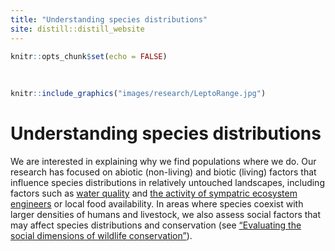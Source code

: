 ```yaml
---
title: "Understanding species distributions"
site: distill::distill_website
---
```


```r
knitr::opts_chunk$set(echo = FALSE)
```

<style>
d-title, d-byline {
  display: none
}
</style>

<br>

````r
knitr::include_graphics("images/research/LeptoRange.jpg")
````

# Understanding species distributions
We are interested in explaining why we find populations where we do. Our research has focused on abiotic (non-living) and biotic (living) factors that influence species distributions in relatively untouched landscapes, including factors such as [water quality](https://doi.org/10.1016/j.biocon.2020.108686) and [the activity of sympatric ecosystem engineers](https://doi.org/10.1111/cobi.13780) or local food availability. In areas where species coexist with larger densities of humans and livestock, we also assess social factors that may affect species distributions and conservation (see [“Evaluating the social dimensions of wildlife conservation”](research-social-science.html)).